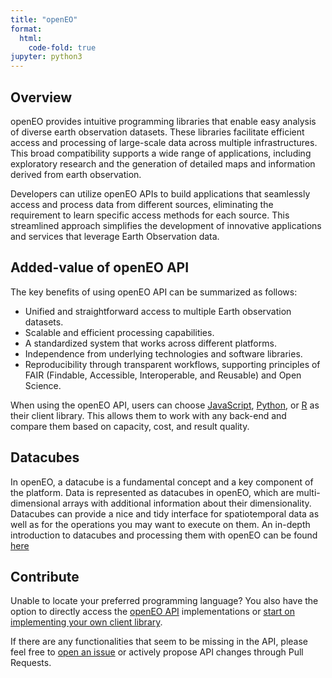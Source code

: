 ```yaml
---
title: "openEO"
format:
  html:
    code-fold: true
jupyter: python3
---
```


## Overview

openEO provides intuitive programming libraries that enable easy analysis of diverse earth observation datasets. These libraries facilitate efficient access and processing of large-scale data across multiple infrastructures. This broad compatibility supports a wide range of applications, including exploratory research and the generation of detailed maps and information derived from earth observation.

Developers can utilize openEO APIs to build applications that seamlessly access and process data from different sources, eliminating the requirement to learn specific access methods for each source. This streamlined approach simplifies the development of innovative applications and services that leverage Earth Observation data.

## Added-value of openEO API

The key benefits of using openEO API can be summarized as follows:

* Unified and straightforward access to multiple Earth observation datasets.
* Scalable and efficient processing capabilities.
* A standardized system that works across different platforms.
* Independence from underlying technologies and software libraries.
* Reproducibility through transparent workflows, supporting principles of FAIR (Findable, Accessible, Interoperable, and Reusable) and Open Science.

When using the openEO API, users can choose [JavaScript](JavaScript_Client/JavaScript.qmd), [Python](Python_Client/Python.qmd), or [R](R_Client/R.qmd) as their client library. This allows them to work with any back-end and compare them based on capacity, cost, and result quality.

## Datacubes

In openEO, a datacube is a fundamental concept and a key component of the platform. Data is represented as datacubes in openEO, which are multi-dimensional arrays with additional information about their dimensionality. Datacubes can provide a nice and tidy interface for spatiotemporal data as well as for the operations you may want to execute on them. An in-depth introduction to datacubes and processing them with openEO can be found [here](https://openeo.org/documentation/1.0/datacubes.html){target='_blank'}

## Contribute

Unable to locate your preferred programming language? You also have the option to directly access the [openEO API](https://openeo.org/documentation/1.0/developers/api/reference.html){target='_blank'} implementations or [start on implementing your own client library](https://openeo.org/documentation/1.0/developers/clients/getting-started.html#client-library-developers){target='_blank'}.

If there are any functionalities that seem to be missing in the API, please feel free to [open an issue](https://helpcenter.dataspace.copernicus.eu/hc/en-gb/requests/new){target='_blank'} or actively propose API changes through Pull Requests.

